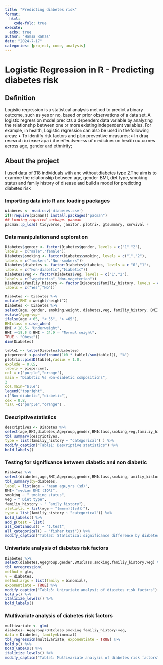 ```yaml
---
title: "Predicting diabetes risk"
format:
  html:
    code-fold: true
execute:
  echo: true
author: "Hamza Rahal"
date: "2024-7-17"
categories: [project, code, analysis]
---
```


# **Logistic Regression in R -** Predicting diabetes risk

## Definition

Logistic regression is a statistical analysis method to predict a binary outcome, such as yes or no, based on prior observations of a data set. A logistic regression model predicts a dependent data variable by analyzing the relationship between one or more existing independent variables. For example, in health, Logistic regression can also be used in the following areas: • To identify risk factors and plan preventive measures; • In drug research to tease apart the effectiveness of medicines on health outcomes across age, gender and ethnicity;

## About the project

I used data of 318 individuals with and without diabetes type 2.The aim is to examine the relationship between age, gender, BMI, diet type, smoking status and family history of disease and build a model for predicting diabetes risk

### Importing data into R and loading packages

```r
Diabetes <- read.csv("diabetes.csv")
if(!require(pacman)) install.packages("pacman")
## Loading required package: pacman
pacman::p_load( tidyverse, janitor, plotrix, gtsummary, survival )
```

### Data manipulation and exploration

```r
Diabetes$gender <- factor(Diabetes$gender, levels = c("1","2"),
labels = c("male","female"))
Diabetes$smoking <- factor(Diabetes$smoking, levels = c("1","2"),
labels = c("smokers","Non-smokers"))
Diabetes$diabetes <- factor(Diabetes$diabetes, levels = c("0","1"),
labels = c("Non-diabetic","Diabetic"))
Diabetes$veg <- factor(Diabetes$veg, levels = c("1","2"),
labels = c("vegeterian","Non-vegeterian"))
Diabetes$familiy_history <- factor(Diabetes$familiy_history, levels = c("1","2"),
labels = c("Yes","No"))

Diabetes <- Diabetes %>%
mutate(BMI = weight/heightˆ2)
Diabetes <- Diabetes %>%
select(age, gender, smoking,weight, diabetes,veg, familiy_history, BMI) %>%
mutate(Agegroup=
ifelse(age < 65, "< 65", "> =65"),
BMIclass = case_when(
BMI < 18.5~ "Underweight",
BMI >=18.5 & BMI < 24.9 ~ "Normal weight",
TRUE ~ "Obese"))
dim(Diabetes)

```

```r
table1 <- table(Diabetes$diabetes)
piepercent <-paste0(round(100 * table1/sum(table1)), "%")
plotrix::pie3D(table1,radius = 1.0,
explode = 0.05,
labels = piepercent,
col = c("purple","orange"),
main = "Diabetic Vs Non-diabetic compositions",
2
col.main="blue")
legend("topright",
c("Non-diabetic","diabetic"),
cex = 0.8,
fill =c("purple","orange") )
```

### Descriptive statistics

```r
descriptives <- Diabetes %>%
select(age,BMI,diabetes,Agegroup,gender,BMIclass,smoking,veg,familiy_history)
tbl_summary(descriptives,
type = list(familiy_history ~ "categorical") ) %>%
modify_caption("Table1: Descriptive statistics") %>%
bold_labels()
```

### Testing for significance between diabetic and non diabetic

```r
Diabetes %>%
select(diabetes,age,BMI,Agegroup,gender,BMIclass,smoking,familiy_history,veg) %>%
tbl_summary(by=diabetes,
label = list(age ~ "mean age,yrs (sd)",
BMI~ "median BMI (IQR)",
smoking ~ " smoking status",
veg ~ " Diet type",
familiy_history ~ " Family history"),
statistic = list(age ~ "{mean}({sd})"),
type = list(familiy_history ~ "categorical")) %>%
bold_labels() %>%
add_p(test = list(
all_continuous() ~ "t.test",
all_categorical() ~ "fisher.test")) %>%
modify_caption("Table2: Statistical significance difference by diabetes status")
```

### Univariate analysis of diabetes risk factors

```r
Diabetes %>%
select(diabetes,Agegroup,gender,BMIclass,smoking,familiy_history,veg) %>%
tbl_uvregression(
method = glm,
y = diabetes,
method.args = list(family = binomial),
exponentiate = TRUE) %>%
modify_caption("Table3: Univariate analysis of diabetes risk factors") %>%
bold_p() %>%
italicize_levels() %>%
bold_labels()
```

### Multivariate analysis of diabetes risk factors

```r
multivariate <- glm(
diabetes~ Agegroup+BMIclass+smoking+familiy_history+veg,
data = Diabetes, family=binomial)
tbl_regression(multivariate, exponentiate = TRUE) %>%
bold_p() %>%
bold_labels() %>%
italicize_levels() %>%
modify_caption("Table4: Multivariate analysis of diabetes risk factors")
```
